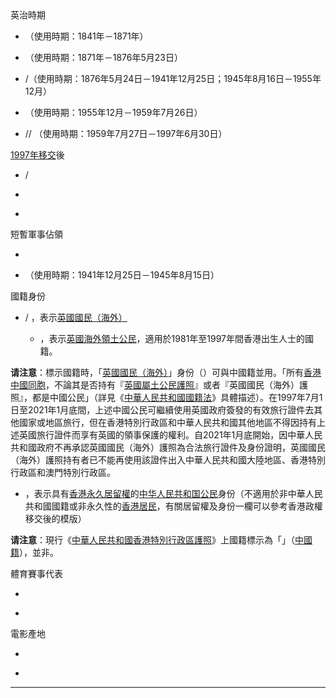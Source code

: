 ;英治時期
*{{HKG-1842}} {{tl|HKG-1842}}（使用時期：1841年－1871年）
*{{HKG-1871}} {{tl|HKG-1871}}（使用時期：1871年－1876年5月23日）
*{{HKG-1876}} {{tl|HKG-1876}}/{{tl|HKG-1945}}（使用時期：1876年5月24日－1941年12月25日；1945年8月16日－1955年12月）
*{{HKG-1955}} {{tl|HKG-1955}}（使用時期：1955年12月－1959年7月26日）
*{{HKG-1959}} {{tl|HKG-1959}}/{{tl|HKG-GBR}}/{{tl|BHKG}} （使用時期：1959年7月27日－1997年6月30日）
;[[香港回歸|1997年移交]]後
*{{HK}} {{tl|HKG}}/{{tl|HK}}
*{{HKSAR}} {{tl|HKSAR}}
*{{HKG-CHN}} {{tl|HKG-CHN}}
;短暫軍事佔領
*{{HKG-1514}} {{tl|HKG-1514}}
*{{HKG-1941}} {{tl|HKG-1941}}（使用時期：1941年12月25日－1945年8月15日）
;國籍身份
*{{GBN}} {{tl|GBN}} / {{tl|BNO}}，表示[[英國國民（海外）]]
**{{BDTC}} {{tl|BDTC}}，表示[[英國海外領土公民]]，適用於1981年至1997年間香港出生人士的國籍。
'''请注意'''：標示國籍時，「[[英國國民（海外）]]」身份（{{tl|GBN}}）可與中國籍並用。「所有[[香港華人|香港中國同胞]]，不論其是否持有『[[英國海外領土公民|英國屬土公民護照]]』或者『英國國民（海外）護照』，都是中國公民」（詳見《[[中華人民共和國國籍法]]》具體描述）。在1997年7月1日至2021年1月底間，上述中國公民可繼續使用英國政府簽發的有效旅行證件去其他國家或地區旅行，但在香港特別行政區和中華人民共和國其他地區不得因持有上述英國旅行證件而享有英國的領事保護的權利。自2021年1月底開始，因中華人民共和國政府不再承認英國國民（海外）護照為合法旅行證件及身份證明，英國國民（海外）護照持有者已不能再使用該證件出入中華人民共和國大陸地區、香港特別行政區和澳門特別行政區。
*{{PRC-HKG}}{{tl|PRC-HKG}}，表示具有[[香港]][[永久居留權]]的[[中華人民共和國國籍法|中华人民共和国公民]]身份（不適用於非中華人民共和國國籍或非永久性的[[香港居民]]，有關居留權及身份一欄可以參考香港政權移交後的模版）
'''请注意'''：現行《[[中華人民共和國香港特別行政區護照]]》上國籍標示為「{{lang|en|CHINESE}}」（[[中國籍]]），並非{{tl|HKG}}。
;體育賽事代表
*{{HKG-CHN}} {{tl|HKG-CHN}}
*{{HKG-NOC}} {{tl|HKG-NOC}}
;電影產地
*{{香港電影產地}} {{tl|香港電影產地}}
*{{英屬香港電影產地}} {{tl|英屬香港電影產地}}
----
{{Flag-all}}
<noinclude>
{{Documentation}}
</noinclude>